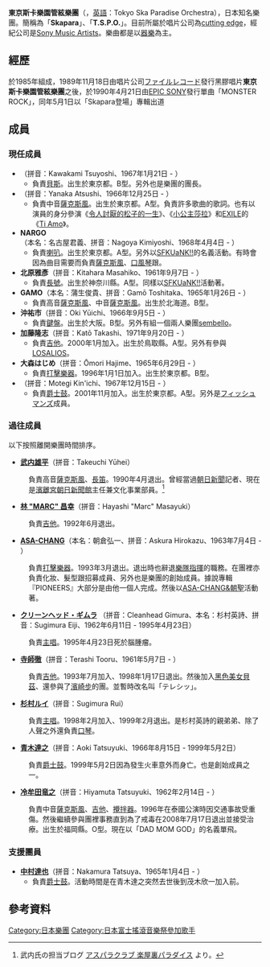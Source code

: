 {{Expand japanese}}{{藝人
| 姓名 = 東京斯卡樂園樂團
| 類型 = 樂團
| 圖片 = Tokyo Ska Paradise Orchestra mg 6175.jpg
| 圖片尺寸 = 
| 圖片簡介 = 
| 英文名 = Tokyo Ska Paradise Orchestra
| 綽號 = T.S.P.O、Skapara(スカパラ)
| 國籍 = {{JPN}}
| 音樂類型 = [[斯卡曲風|斯卡曲風]]、[[爵士|爵士]]、[[搖滾|搖滾]]、[[流行音樂|流行音樂]]、[[J-ROCK|J-ROCK]]、[[藍調|藍調]]
| 演奏樂器 = [[吉他|吉他]]、[[鍵盤|鍵盤]]、[[爵士鼓|爵士鼓]]、[[打擊樂器|打擊樂器]]、[[貝斯|貝斯]]、[[薩克斯風|薩克斯風]]、[[長號|長號]]、[[喇叭|喇叭]]
| 出身地 = {{JPN}}
| 出道作 = Skapara登場[[スカパラ登場|スカパラ登場]]
| 出道日期 = 1985年
| 代表作 = 
| 活躍年代 = 1985年至今
| 唱片公司 = [[ファイルレコード|ファイルレコード]]<br />（1989年）<br />[[エピックレコードジャパン|エピックレコードジャパン]]<br />（1990年～1997年）<br />[[avex_trax|avex trax]]<br />（1998年～2000年）<br />[[cutting_edge|cutting edge]]<br />（2001年～）
| 經紀公司 = [[Sony_Music_Artists|Sony Music Artists]]
| 網站 = [http://www.tokyoska.net/index.html TOKYO SKA PARADISE ORCHESTRA]
| 相關團體 = 
| 獎項 = 
| IMDb = 
| 現任成員 = [[NARGO|NARGO]]<br/>[[北原雅彥|北原雅彥]]<br/>[[GAMO|GAMO]]<br/>[[谷中敦|谷中敦]]<br/>[[沖祐市|沖祐市]]<br/>[[川上毅|川上毅]]<br/>[[加藤隆志|加藤隆志]]<br/>[[大森はじめ|大森はじめ]]<br/>[[茂木欣一|茂木欣一]]
| 過往成員 = [[武內雄平|武內雄平]]<br/>[[林昌幸|林昌幸]]<br/>[[ASA-CHANG|ASA-CHANG]]<br/>[[クリーンヘッド・ギムラ|クリーンヘッド・ギムラ]]<br/>[[寺師徹|寺師徹]]<br/>[[杉村ルイ|杉村ルイ]]<br/>[[青木達之|青木達之]]<br/>[[冷牟田竜之|冷牟田竜之]]
}}
'''東京斯卡樂園管絃樂團'''（{{lang-ja|東京スカパラダイスオーケストラ}}，[[英語|英語]]：Tokyo Ska Paradise Orchestra），日本知名樂團。簡稱為「'''Skapara'''」、「'''T.S.P.O.'''」。目前所屬於唱片公司為[[cutting_edge|cutting edge]]，經紀公司是[[Sony_Music_Artists|Sony Music Artists]]。樂曲都是以[[器樂|器樂]]為主。

== 經歷 ==
於1985年組成，1989年11月18日由唱片公司[[ファイルレコード|ファイルレコード]]發行黑膠唱片'''東京斯卡樂園管絃樂團'''之後，於1990年4月21日由[[EPIC_SONY|EPIC SONY]]發行單曲「MONSTER ROCK」，同年5月1日以「Skapara登場」專輯出道

== 成員 ==
=== 現任成員 ===
* '''{{link-ja|川上毅|川上つよし}}'''（拼音：Kawakami Tsuyoshi、1967年1月21日 - ）
** 負責[[電貝斯|貝斯]]。出生於東京都。B型。另外也是{{link-ja|川上毅與他的Moodmakers|川上つよしと彼のムードメイカーズ}}樂團的團長。
* '''{{link-ja|谷中敦|谷中敦}}'''（拼音：Yanaka Atsushi、1966年12月25日 - ）
** 負責中音[[薩克斯風|薩克斯風]]。出生於東京都。A型。負責許多歌曲的歌詞。也有以演員的身分參演《[[令人討厭的松子的一生_(電影)|令人討厭的松子的一生]]》、《[[小公主莎拉_(電視劇)|小公主莎拉]]》和[[EXILE|EXILE]]的《[[Ti_Amo|Ti Amo]]》。
* '''NARGO'''（本名：名古屋君義、拼音：Nagoya Kimiyoshi、1968年4月4日 - ）
** 負責[[喇叭|喇叭]]。出生於東京都。A型。另外以[[SFKUaNK!!|SFKUaNK!!]]的名義活動。有時會因為曲目需要而負責[[薩克斯風|薩克斯風]]、[[口風琴|口風琴]]跟{{link-en|鋼鼓|Steelpan}}。
* '''北原雅彥'''（拼音：Kitahara Masahiko、1961年9月7日 - ）
** 負責[[長號|長號]]。出生於神奈川縣。A型。同樣以[[SFKUaNK!!|SFKUaNK!!]]活動著。
* '''GAMO'''（本名：蒲生俊貴、拼音：Gamō Toshitaka、1965年1月26日 - ）
** 負責高音[[薩克斯風|薩克斯風]]、中音[[薩克斯風|薩克斯風]]。出生於北海道。B型。
* '''沖祐市'''（拼音：Oki Yūichi、1966年9月5日 - ）
** 負責[[鍵盤|鍵盤]]。出生於大阪。B型。另外有組一個兩人樂團[[sembello|sembello]]。
* '''加藤隆志'''（拼音：Katō Takashi、1971年9月20日 - ）
** 負責[[吉他|吉他]]。2000年1月加入。出生於鳥取縣。A型。另外有參與[[LOSALIOS|LOSALIOS]]。
* '''大森はじめ'''（拼音：Ōmori Hajime、1965年6月29日 - ）
** 負責[[打擊樂器|打擊樂器]]。1996年1月1日加入。出生於東京都。B型。　
* '''{{link-ja|茂木欣一|茂木欣一}}'''（拼音：Motegi Kin'ichi、1967年12月15日 - ）
** 負責[[爵士鼓|爵士鼓]]。2001年11月加入。出生於東京都。A型。另外是[[フィッシュマンズ|フィッシュマンズ]]成員。

=== 過往成員 ===
以下按照離開樂團時間排序。

* '''[[武内雄平|武内雄平]]'''（拼音：Takeuchi Yūhei）
: 負責高音[[薩克斯風|薩克斯風]]、[[長笛|長笛]]。1990年4月退出。曾經當過[[朝日新聞|朝日新聞]]記者、現在是[[濱離宮朝日新聞館|濱離宮朝日新聞館]]主任兼文化事業部員。<ref>武内氏の担当ブログ [https://aspara.asahi.com/blog/gakuya/ アスパラクラブ 楽屋裏パラダイス] {{webarchive|url=https://web.archive.org/web/20110917034810/https://aspara.asahi.com/blog/gakuya/ |date=2011-09-17 }} より。</ref>
* '''[[林昌幸|林 "MARC" 昌幸]]'''（拼音：Hayashi "Marc" Masayuki）
: 負責[[吉他|吉他]]。1992年6月退出。
* '''[[ASA-CHANG|ASA-CHANG]]'''（本名：朝倉弘一、拼音：Askura Hirokazu、1963年7月4日 - ）
: 負責[[打擊樂器|打擊樂器]]。1993年3月退出。退出時也辭退[[樂隊指揮|樂隊指揮]]的職務。在團裡亦負責化妝、髮型跟招募成員、另外也是樂團的創始成員。據說專輯『PIONEERS』大部分是由他一個人完成。然後以[[ASA-CHANG&朝聖|ASA-CHANG&朝聖]]活動著。
* '''[[クリーンヘッド・ギムラ|クリーンヘッド・ギムラ]]''' （拼音：Cleanhead Gimura、本名：杉村英詩、拼音：Sugimura Eiji、1962年6月11日 - 1995年4月23日）
: 負責[[主唱|主唱]]。1995年4月23日死於腦腫瘤。
* '''[[寺師徹|寺師徹]]'''（拼音：Terashi Tooru、1961年5月7日 - ）
: 負責[[吉他|吉他]]。1993年7月加入、1998年1月17日退出。然後加入[[黑色美女貝茲|黑色美女貝茲]]、還參與了[[濱崎步|濱崎步]]的團。並暫時改名叫「テレシッ」。
* '''[[杉村ルイ|杉村ルイ]]'''（拼音：Sugimura Rui）
: 負責[[主唱|主唱]]。1998年2月加入、1999年2月退出。是杉村英詩的親弟弟、除了人聲之外還負責[[口琴|口琴]]。
* '''[[青木達之|青木達之]]'''（拼音：Aoki Tatsuyuki、1966年8月15日 - 1999年5月2日）
: 負責[[爵士鼓|爵士鼓]]。1999年5月2日因為發生火車意外而身亡。也是創始成員之一。
* '''[[冷牟田竜之|冷牟田竜之]]'''（拼音：Hiyamuta Tatsuyuki、1962年2月14日 - ）
: 負責中音[[薩克斯風|薩克斯風]]、[[吉他|吉他]]、[[攪拌器|攪拌器]]。1996年在泰國公演時因交通事故受重傷。然後繼續參與團裡事務直到為了戒毒在2008年7月17日退出並接受治療。出生於福岡縣。O型。現在以「DAD MOM GOD」的名義單飛。

=== 支援團員 ===
* '''[[中村達也|中村達也]]'''（拼音：Nakamura Tatsuya、1965年1月4日 - ）
** 負責[[爵士鼓|爵士鼓]]。活動時間是在青木達之突然去世後到茂木欣一加入前。

==參考資料==
{{reflist}}

{{Authority control}}
{{DEFAULTSORT:Tokyo Ska Paradise Orchestra}}
[[Category:日本樂團|Category:日本樂團]]
[[Category:日本富士搖滾音樂祭參加歌手|Category:日本富士搖滾音樂祭參加歌手]]